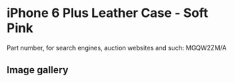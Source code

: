 
# iPhone 6 Plus Leather Case - Soft Pink

Part number, for search engines, auction websites and such: MGQW2ZM/A

## Image gallery

<div style={{ width: "768px" }}>
  <GalleryComponent
    images={[
      {
        original: "/everysource/MGQW2.png",
        thumbnail: "/everypreview/MGQW2.png",
      },
      {
        original: "/everysource/MGQW2_AV1_GOLD.png",
        thumbnail: "/everypreview/MGQW2_AV1_GOLD.png",
      },
      {
        original: "/everysource/MGQW2_AV1_SILVER.png",
        thumbnail: "/everypreview/MGQW2_AV1_SILVER.png",
      },
      {
        original: "/everysource/MGQW2_AV1_SPACE_GRAY.png",
        thumbnail: "/everypreview/MGQW2_AV1_SPACE_GRAY.png",
      },
      {
        original: "/everysource/MGQW2_AV2.png",
        thumbnail: "/everypreview/MGQW2_AV2.png",
      },
      {
        original: "/everysource/MGQW2_AV3.png",
        thumbnail: "/everypreview/MGQW2_AV3.png",
      },
      {
        original: "/everysource/MGQW2_AV4.png",
        thumbnail: "/everypreview/MGQW2_AV4.png",
      },
      {
        original: "/everysource/MGQW2_AV5.png",
        thumbnail: "/everypreview/MGQW2_AV5.png",
      }
    ]}
  />
</div>